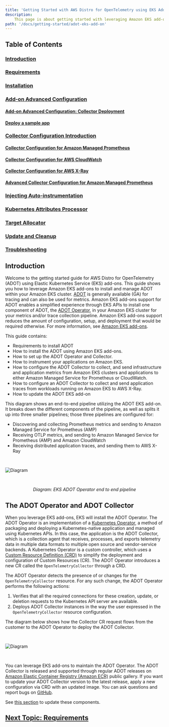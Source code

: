 ```yaml
---
title: 'Getting Started with AWS Distro for OpenTelemetry using EKS Add-Ons'
description:
    This page is about getting started with leveraging Amazon EKS add-ons to use ADOT.
path: '/docs/getting-started/adot-eks-add-on'
---
```



## Table of Contents

### [Introduction](/docs/getting-started/adot-eks-add-on#introduction-1)
### [Requirements](/docs/getting-started/adot-eks-add-on/requirements)
### [Installation](/docs/getting-started/adot-eks-add-on/installation)
### [Add-on Advanced Configuration](/docs/getting-started/adot-eks-add-on/add-on-configuration)
#### [Add-on Advanced Configuration: Collector Deployment](/docs/getting-started/adot-eks-add-on/add-on-configuration-collector-deployment)
#### [Deploy a sample app](/docs/getting-started/adot-eks-add-on/sample-app)
### [Collector Configuration Introduction](/docs/getting-started/adot-eks-add-on/config-intro)
#### [Collector Configuration for Amazon Managed Prometheus](/docs/getting-started/adot-eks-add-on/config-amp)
#### [Collector Configuration for AWS CloudWatch](/docs/getting-started/adot-eks-add-on/config-cloudwatch)
#### [Collector Configuration for AWS X-Ray](/docs/getting-started/adot-eks-add-on/config-xray)
#### [Advanced Collector Configuration for Amazon Managed Prometheus](/docs/getting-started/adot-eks-add-on/config-advanced)
### [Injecting Auto-instrumentation](/docs/getting-started/adot-eks-add-on/config-auto-instrumentation)
### [Kubernetes Attributes Processor](/docs/getting-started/adot-eks-add-on/k8s-attr-processor)
### [Target Allocator](/docs/getting-started/adot-eks-add-on/target-allocator)
### [Update and Cleanup](/docs/getting-started/adot-eks-add-on/update-and-cleanup)
### [Troubleshooting](/docs/getting-started/adot-eks-add-on/troubleshooting)


## Introduction

Welcome to the getting started guide for AWS Distro for OpenTelemetry (ADOT) using Elastic Kubernetes Service (EKS) add-ons. This guide shows you how to leverage Amazon EKS add-ons to install and manage ADOT within your Amazon EKS cluster. [ADOT](https://aws-otel.github.io/) is generally available (GA) for tracing and can also be used for metrics. Amazon EKS add-ons support for ADOT enables a simplified experience through EKS APIs to install one component of ADOT, the [ADOT Operator](/docs/getting-started/adot-eks-add-on#the-adot-operator-and-adot-collector), in your Amazon EKS cluster for your metrics and/or trace collection pipeline. Amazon EKS add-ons support reduces the amount of configuration, setup, and deployment that would be required otherwise. For more information, see [Amazon EKS add-ons](https://docs.aws.amazon.com/eks/latest/userguide/eks-add-ons.html).

This guide contains:

* Requirements to install ADOT
* How to install the ADOT using Amazon EKS add-ons.
* How to set up the ADOT Operator and Collector.
* How to instrument your applications on Amazon EKS.
* How to configure the ADOT Collector to collect, and send infrastructure and application metrics from Amazon EKS clusters and applications to either Amazon Managed Service for Prometheus or CloudWatch.
* How to configure an ADOT Collector to collect and send application traces from workloads running on Amazon EKS to AWS X-Ray.
* How to update the ADOT EKS add-on

This diagram shows an end-to-end pipeline utilizing the ADOT EKS add-on. It breaks down the different components of the pipeline, as well as splits it up into three smaller pipelines; those three pipelines are configured for:

* Discovering and collecting Prometheus metrics and sending to Amazon Managed Service for Prometheus (AMP)
* Receiving OTLP metrics, and sending to Amazon Managed Service for Prometheus (AMP) and Amazon CloudWatch
* Receiving distributed application traces, and sending them to AWS X-Ray

<img src={operatorImg2} alt="Diagram" style="margin: 30px 0;" />
<p style="text-align: center;"><i>Diagram: EKS ADOT Operator end to end pipeline</i></p>


## The ADOT Operator and ADOT Collector

When you leverage EKS add-ons, EKS will install the ADOT Operator. The ADOT Operator is an implementation of a [Kubernetes Operator](https://cloud.redhat.com/learn/topics/operators), a method of packaging and deploying a Kubernetes-native application and managed using Kubernetes APIs. In this case, the application is the ADOT Collector, which is a collection agent that receives, processes, and exports telemetry data in multiple data formats to multiple open source and vendor-service backends. A Kubernetes Operator is a custom controller, which uses a [Custom Resource Definition (CRD)](https://kubernetes.io/docs/tasks/extend-kubernetes/custom-resources/custom-resource-definitions/) to simplify the deployment and configuration of Custom Resources (CR). The ADOT Operator introduces a new CR called the `OpenTelemetryCollector` through a CRD.

 The ADOT Operator detects the presence of or changes for the `OpenTelemetryCollector` resource. For any such change, the ADOT Operator performs the following actions:

1. Verifies that all the required connections for these creation, update, or deletion requests to the Kubernetes API server are available. 
2. Deploys ADOT Collector instances in the way the user expressed in the `OpenTelemetryCollector` resource configuration. 

The diagram below shows how the Collector CR request flows from the customer to the ADOT Operator to deploy the ADOT Collector.

<img src={operatorImg1} alt="Diagram" style="margin: 30px 0;" />

You can leverage EKS add-ons to maintain the ADOT Operator. The ADOT Collector is released and supported through regular ADOT releases on [Amazon Elastic Container Registry (Amazon ECR)](https://aws.amazon.com/ecr/) public gallery. If you want to update your ADOT Collector version to the latest release, apply a new configuration via CRD with an updated image. You can ask questions and report bugs on [GitHub](https://github.com/aws-observability/aws-otel-community/issues).

See [this section](/docs/getting-started/adot-eks-add-on/update-and-cleanup) to update these components.

## [Next Topic: Requirements](/docs/getting-started/adot-eks-add-on/requirements)
